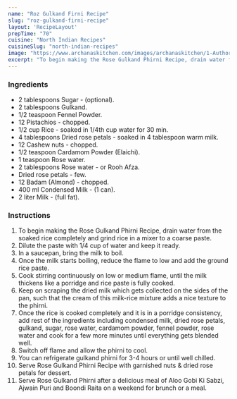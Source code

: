 ---
name: "Roz Gulkand Firni Recipe"
slug: "roz-gulkand-firni-recipe"
layout: 'RecipeLayout'
prepTime: "70"
cuisine: "North Indian Recipes"
cuisineSlug: "north-indian-recipes"
image: "https://www.archanaskitchen.com/images/archanaskitchen/1-Author/Shalu-Jain/gulkand-phirni-recipe.jpg"
excerpt: "To begin making the Rose Gulkand Phirni Recipe, drain water from the soaked rice completely and grind rice in a mixer to a coarse paste"
---

### Ingredients

- 2 tablespoons Sugar - (optional).
- 2 tablespoons Gulkand.
- 1/2 teaspoon Fennel Powder.
- 12 Pistachios - chopped.
- 1/2 cup Rice - soaked in 1/4th cup water for 30 min.
- 4 tablespoons Dried rose petals - soaked in 4 tablespoon warm milk.
- 12 Cashew nuts - chopped.
- 1/2 teaspoon Cardamom Powder (Elaichi).
- 1 teaspoon Rose water.
- 2 tablespoons Rose water - or Rooh Afza.
- Dried rose petals - few.
- 12 Badam (Almond) - chopped.
- 400 ml Condensed Milk - (1 can).
- 2 liter Milk - (full fat).

### Instructions

1. To begin making the Rose Gulkand Phirni Recipe, drain water from the soaked rice completely and grind rice in a mixer to a coarse paste.
1. Dilute the paste with 1/4 cup of water and keep it ready.
1. In a saucepan, bring the milk to boil.
1. Once the milk starts boiling, reduce the flame to low and add the ground rice paste.
1. Cook stirring continuously on low or medium flame, until the milk thickens like a porridge and rice paste is fully cooked.
1. Keep on scraping the dried milk which gets collected on the sides of the pan, such that the cream of this milk-rice mixture adds a nice texture to the phirni.
1. Once the rice is cooked completely and it is in a porridge consistency, add rest of the ingredients including condensed milk, dried rose petals, gulkand, sugar, rose water, cardamom powder, fennel powder, rose water and cook for a few more minutes until everything gets blended well.
1. Switch off flame and allow the phirni to cool.
1. You can refrigerate gulkand phirni for 3-4 hours or until well chilled.
1. Serve Rose Gulkand Phirni Recipe with garnished nuts & dried rose petals for dessert.
1. Serve Rose Gulkand Phirni after a delicious meal of Aloo Gobi Ki Sabzi, Ajwain Puri and Boondi Raita on a weekend for brunch or a meal.
